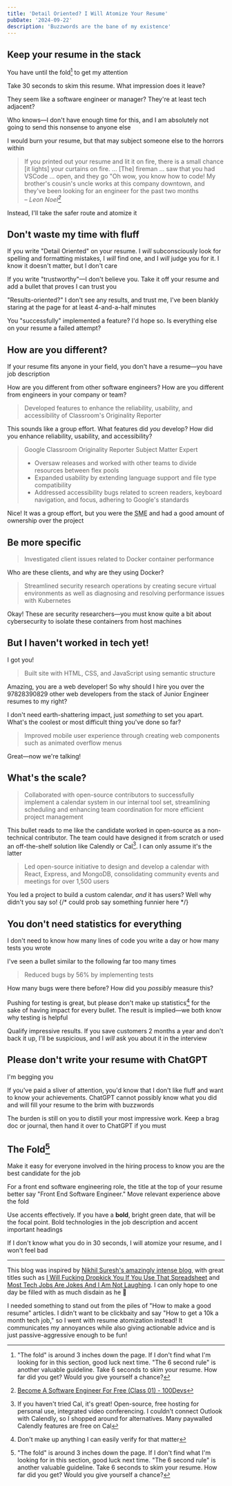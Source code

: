 ```yaml
---
title: 'Detail Oriented? I Will Atomize Your Resume'
pubDate: '2024-09-22'
description: 'Buzzwords are the bane of my existence'
---
```



## Keep your resume in the stack

You have until the fold[^1] to get my attention

[^1]: "The fold" is around 3 inches down the page. If I don't find what I'm looking for in this section, good luck next time. "The 6 second rule" is another valuable guideline. Take 6 seconds to skim your resume. How far did you get? Would you give yourself a chance?

Take 30 seconds to skim this resume. What impression does it leave?

<FakeResume />

They seem like a software engineer or manager? They're at least tech adjacent?

Who knows—I don't have enough time for this, and I am absolutely not going to send this nonsense to anyone else

I would burn your resume, but that may subject someone else to the horrors within

> If you printed out your resume and lit it on fire, there is a small chance [it lights] your curtains on fire. ... [The] fireman ... saw that you had VSCode ... open, and they go "Oh wow, you know how to code! My brother's cousin's uncle works at this company downtown, and they've been looking for an engineer for the past two months <br/>
> – <cite>Leon Noel[^2]</cite>

[^2]: [Become A Software Engineer For Free (Class 01) - 100Devs](https://youtu.be/o3IIobN4xR0?si=rSaAPNNy04yVtXA8&t=2802)

Instead, I'll take the safer route and atomize it

## Don't waste my time with fluff

If you write "Detail Oriented" on your resume. I _will_ subconsciously look for spelling and formatting mistakes, I _will_ find one, and I _will_ judge you for it. I know it doesn't matter, but I don't care

If you write "trustworthy"—I don't believe you. Take it off your resume and add a bullet that proves I can trust you

"Results-oriented?" I don't see any results, and trust me, I've been blankly staring at the page for at least 4-and-a-half minutes

You "successfully" implemented a feature? I'd hope so. Is everything else on your resume a failed attempt?

## How are you different?

If your resume fits anyone in your field, you don't have a resume—you have job description

How are you different from other software engineers? How are you different from engineers in your company or team?

> Developed features to enhance the reliability, usability, and accessibility of Classroom's Originality Reporter

This sounds like a group effort. What features did _you_ develop? How did you enhance reliability, usability, and accessibility?

> Google Classroom Originality Reporter Subject Matter Expert
>
> - Oversaw releases and worked with other teams to divide resources between flex pools
> - Expanded usability by extending language support and file type compatibility
> - Addressed accessibility bugs related to screen readers, keyboard navigation, and focus, adhering to Google's standards

Nice! It was a group effort, but you were the <abbr title="Subject Matter Expert">SME</abbr> and had a good amount of ownership over the project

## Be more specific

> Investigated client issues related to Docker container performance

Who are these clients, and why are they using Docker?

> Streamlined security research operations by creating secure virtual environments as well as diagnosing and resolving performance issues with Kubernetes

Okay! These are security researchers—you must know quite a bit about cybersecurity to isolate these containers from host machines

## But I haven't worked in tech yet!

I got you!

> Built site with HTML, CSS, and JavaScript using semantic structure

Amazing, you are a web developer! So why should I hire you over the 97828390829 other web developers from the stack of Junior Engineer resumes to my right?

I don't need earth-shattering impact, just _something_ to set you apart. What's the coolest or most difficult thing you've done so far?

> Improved mobile user experience through creating web components such as animated overflow menus

Great—now we're talking!

## What's the scale?

> Collaborated with open-source contributors to successfully implement a calendar system in our internal tool set, streamlining scheduling and enhancing team coordination for more efficient project management

This bullet reads to me like the candidate worked in open-source as a non-technical contributor. The team could have designed it from scratch or used an off-the-shelf solution like Calendly or Cal[^3]. I can only assume it's the latter

[^3]: If you haven't tried Cal, it's great! Open-source, free hosting for personal use, integrated video conferencing. I couldn't connect Outlook with Calendly, so I shopped around for alternatives. Many paywalled Calendly features are free on Cal

> Led open-source initiative to design and develop a calendar with React, Express, and MongoDB, consolidating community events and meetings for over 1,500 users

You led a project to build a custom calendar, _and_ it has users? Well why didn't you say so!
{/* could prob say something funnier here */}

## You don't need statistics for everything

I don't need to know how many lines of code you write a day or how many tests you wrote

I've seen a bullet similar to the following far too many times

> Reduced bugs by 56% by implementing tests

How many bugs were there before? How did you _possibly_ measure this?

Pushing for testing is great, but please don't make up statistics[^4] for the sake of having impact for every bullet. The result is implied—we both know why testing is helpful

[^4]: Don't make up anything I can easily verify for that matter

Qualify impressive results. If you save customers 2 months a year and don't back it up, I'll be suspicious, and I _will_ ask you about it in the interview

## Please don't write your resume with ChatGPT

I'm begging you

If you've paid a sliver of attention, you'd know that I don't like fluff and want to know your achievements. ChatGPT cannot possibly know what you did and will fill your resume to the brim with buzzwords

The burden is still on you to distill your most impressive work. Keep a brag doc or journal, then hand it over to ChatGPT if you must

## The Fold[^1]

Make it easy for everyone involved in the hiring process to know you are the best candidate for the job

For a front end software engineering role, the title at the top of your resume better say "Front End Software Engineer." Move relevant experience above the fold

Use accents effectively. If you have a **bold**, <span class="text-green-500">bright green</span> date, that will be the focal point. Bold technologies in the job description and accent important headings

If I don't know what you do in 30 seconds, I will atomize your resume, and I won't feel bad

---

This blog was inspired by [Nikhil Suresh's amazingly intense blog](https://ludic.mataroa.blog/), with great titles such as [I Will Fucking Dropkick You If You Use That Spreadsheet](https://ludic.mataroa.blog/blog/i-will-fucking-dropkick-you-if-you-use-that-spreadsheet/) and [Most Tech Jobs Are Jokes And I Am Not Laughing](https://ludic.mataroa.blog/blog/most-tech-jobs-are-jokes-and-i-am-not-laughing/). I can only hope to one day be filled with as much disdain as he 🧡

I needed something to stand out from the piles of "How to make a good resume" articles. I didn't want to be clickbaity and say "How to get a 10k a month tech job," so I went with resume atomization instead! It communicates my annoyances while also giving actionable advice and is just passive-aggressive enough to be fun!
